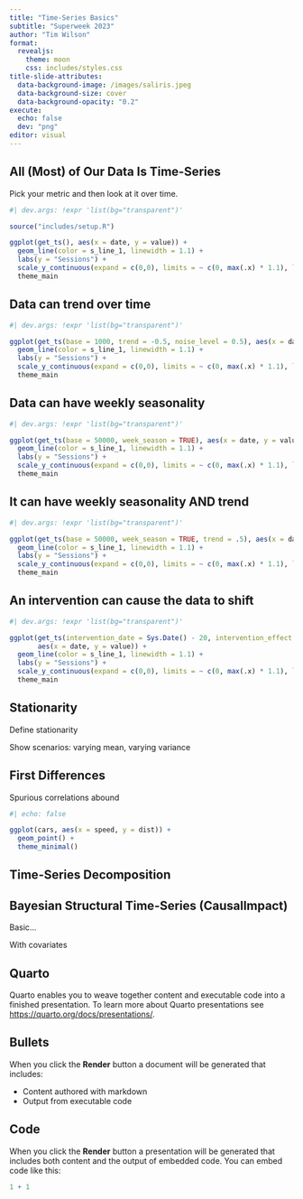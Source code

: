 ```yaml
---
title: "Time-Series Basics"
subtitle: "Superweek 2023"
author: "Tim Wilson"
format:
  revealjs: 
    theme: moon
    css: includes/styles.css
title-slide-attributes:
  data-background-image: /images/saliris.jpeg
  data-background-size: cover
  data-background-opacity: "0.2"
execute:
  echo: false
  dev: "png"
editor: visual
---
```


## All (Most) of Our Data Is Time-Series

Pick your metric and then look at it over time.

```r
#| dev.args: !expr 'list(bg="transparent")'

source("includes/setup.R")

ggplot(get_ts(), aes(x = date, y = value)) +
  geom_line(color = s_line_1, linewidth = 1.1) +
  labs(y = "Sessions") +
  scale_y_continuous(expand = c(0,0), limits = ~ c(0, max(.x) * 1.1), label = comma) +
  theme_main

```

## Data can trend over time

```r
#| dev.args: !expr 'list(bg="transparent")'

ggplot(get_ts(base = 1000, trend = -0.5, noise_level = 0.5), aes(x = date, y = value)) +
  geom_line(color = s_line_1, linewidth = 1.1) +
  labs(y = "Sessions") +
  scale_y_continuous(expand = c(0,0), limits = ~ c(0, max(.x) * 1.1), label = comma) +
  theme_main

```

## Data can have weekly seasonality

```r
#| dev.args: !expr 'list(bg="transparent")'

ggplot(get_ts(base = 50000, week_season = TRUE), aes(x = date, y = value)) +
  geom_line(color = s_line_1, linewidth = 1.1) +
  labs(y = "Sessions") +
  scale_y_continuous(expand = c(0,0), limits = ~ c(0, max(.x) * 1.1), label = comma) +
  theme_main
```

## It can have weekly seasonality AND trend

```r
#| dev.args: !expr 'list(bg="transparent")'

ggplot(get_ts(base = 50000, week_season = TRUE, trend = .5), aes(x = date, y = value)) +
  geom_line(color = s_line_1, linewidth = 1.1) +
  labs(y = "Sessions") +
  scale_y_continuous(expand = c(0,0), limits = ~ c(0, max(.x) * 1.1), label = comma) +
  theme_main
```

## An intervention can cause the data to shift

```r
#| dev.args: !expr 'list(bg="transparent")'

ggplot(get_ts(intervention_date = Sys.Date() - 20, intervention_effect = 0.1), 
       aes(x = date, y = value)) +
  geom_line(color = s_line_1, linewidth = 1.1) +
  labs(y = "Sessions") +
  scale_y_continuous(expand = c(0,0), limits = ~ c(0, max(.x) * 1.1), label = comma) +
  theme_main


```

## Stationarity

Define stationarity

Show scenarios: varying mean, varying variance

## First Differences

Spurious correlations abound

```r
#| echo: false

ggplot(cars, aes(x = speed, y = dist)) +
  geom_point() +
  theme_minimal()


```

## Time-Series Decomposition

## Bayesian Structural Time-Series (CausalImpact)

Basic...

With covariates

## Quarto

Quarto enables you to weave together content and executable code into a finished presentation. To learn more about Quarto presentations see <https://quarto.org/docs/presentations/>.

## Bullets

When you click the **Render** button a document will be generated that includes:

-   Content authored with markdown
-   Output from executable code

## Code

When you click the **Render** button a presentation will be generated that includes both content and the output of embedded code. You can embed code like this:

```r
1 + 1
```
